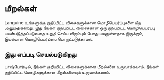 # மீறல்கள்

Languine உங்களுக்கு குறிப்பிட்ட விசைகளுக்கான மொழிபெயர்ப்புகளை மீற அனுமதிக்கிறது. இது நீங்கள் குறிப்பிட்ட விசைக்கான ஒரு குறிப்பிட்ட மொழிபெயர்ப்பு பயன்படுத்தப்படுவதை உறுதி செய்ய விரும்பும் போது பயனுள்ளதாக இருக்கும், இயல்பான மொழிபெயர்ப்பை பொருட்படுத்தாமல்.

## இது எப்படி செயல்படுகிறது

டாஷ்போர்டில், நீங்கள் குறிப்பிட்ட விசைகளுக்கான மீறல்களை உருவாக்கலாம். நீங்கள் குறிப்பிட்ட மொழிகளுக்கான மீறல்களையும் உருவாக்கலாம்.